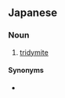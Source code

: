 ==Japanese==
{{wikipedia|lang=ja}}
{{ja-kanjitab|りん|けい|せき|yomi=o}}

===Noun===
{{ja-noun|りんけいせき}}

# {{lb|ja|mineral|sort=りんけいせき}} [[tridymite]]

====Synonyms====
* {{ja-r|鱗石英|りんせきえい}}
